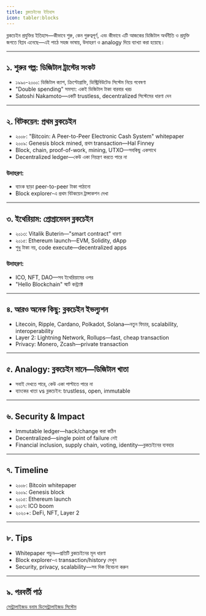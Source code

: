 ```yaml
---
title: ব্লকচেইনের ইতিহাস
icon: tabler:blocks
---
```


ব্লকচেইন প্রযুক্তির ইতিহাস—কীভাবে শুরু, কেন গুরুত্বপূর্ণ, এবং কীভাবে এটি আজকের ডিজিটাল অর্থনীতি ও প্রযুক্তি জগতে বিপ্লব এনেছে—এই পাঠে সহজ ভাষায়, উদাহরণ ও analogy দিয়ে ব্যাখ্যা করা হয়েছে।

---

## ১. শুরুর গল্প: ডিজিটাল ট্রাস্টের সংকট
- ১৯৯০-২০০০: ডিজিটাল ক্যাশ, ক্রিপ্টোগ্রাফি, ডিস্ট্রিবিউটেড সিস্টেম নিয়ে গবেষণা
- "Double spending" সমস্যা: একই ডিজিটাল টাকা বারবার খরচ
- Satoshi Nakamoto—একটি trustless, decentralized সিস্টেমের ধারণা দেন

---

## ২. বিটকয়েন: প্রথম ব্লকচেইন
- ২০০৮: "Bitcoin: A Peer-to-Peer Electronic Cash System" whitepaper
- ২০০৯: Genesis block mined, প্রথম transaction—Hal Finney
- Block, chain, proof-of-work, mining, UTXO—সবকিছু একসাথে
- Decentralized ledger—কেউ একা নিয়ন্ত্রণ করতে পারে না

### উদাহরণ:
- ব্যাংক ছাড়া peer-to-peer টাকা পাঠানো
- Block explorer-এ প্রথম বিটকয়েন ট্রান্সাকশন দেখা

---

## ৩. ইথেরিয়াম: প্রোগ্রামেবল ব্লকচেইন
- ২০১৩: Vitalik Buterin—"smart contract" ধারণা
- ২০১৫: Ethereum launch—EVM, Solidity, dApp
- শুধু টাকা নয়, code execute—decentralized apps

### উদাহরণ:
- ICO, NFT, DAO—সব ইথেরিয়ামের ওপর
- "Hello Blockchain" স্মার্ট কন্ট্র্যাক্ট

---

## ৪. আরও অনেক কিছু: ব্লকচেইন ইভল্যুশন
- Litecoin, Ripple, Cardano, Polkadot, Solana—নতুন ফিচার, scalability, interoperability
- Layer 2: Lightning Network, Rollups—fast, cheap transaction
- Privacy: Monero, Zcash—private transaction

---

## ৫. Analogy: ব্লকচেইন মানে—ডিজিটাল খাতা
- সবাই দেখতে পারে, কেউ একা পাল্টাতে পারে না
- ব্যাংকের খাতা vs ব্লকচেইন: trustless, open, immutable

---

## ৬. Security & Impact
- Immutable ledger—hack/change করা কঠিন
- Decentralized—single point of failure নেই
- Financial inclusion, supply chain, voting, identity—ব্লকচেইনের ব্যবহার

---

## ৭. Timeline
- ২০০৮: Bitcoin whitepaper
- ২০০৯: Genesis block
- ২০১৫: Ethereum launch
- ২০১৭: ICO boom
- ২০২০+: DeFi, NFT, Layer 2

---

## ৮. Tips
- Whitepaper পড়ুন—প্রতিটি ব্লকচেইনের মূল ধারণা
- Block explorer-এ transaction/history দেখুন
- Security, privacy, scalability—সব দিক বিবেচনা করুন

---

## ৯. পরবর্তী পাঠ

[সেন্ট্রালাইজড বনাম ডিসেন্ট্রালাইজড সিস্টেম](/blockchain/centralized-vs-decentralized)
